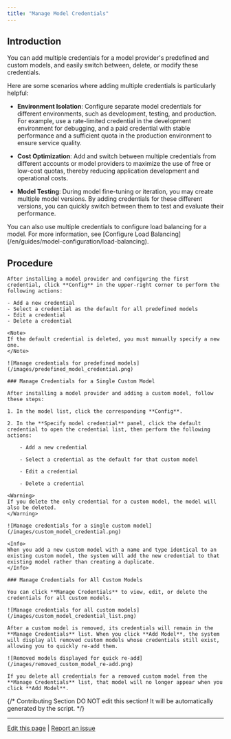 ```yaml
---
title: "Manage Model Credentials"
---
```

## Introduction

You can add multiple credentials for a model provider's predefined and custom models, and easily switch between, delete, or modify these credentials.

Here are some scenarios where adding multiple credentials is particularly helpful:

- **Environment Isolation**: Configure separate model credentials for different environments, such as development, testing, and production. For example, use a rate-limited credential in the development environment for debugging, and a paid credential with stable performance and a sufficient quota in the production environment to ensure service quality.

- **Cost Optimization**: Add and switch between multiple credentials from different accounts or model providers to maximize the use of free or low-cost quotas, thereby reducing application development and operational costs.

- **Model Testing**: During model fine-tuning or iteration, you may create multiple model versions. By adding credentials for these different versions, you can quickly switch between them to test and evaluate their performance.

<Tip>
You can also use multiple credentials to configure load balancing for a model. For more information, see [Configure Load Balancing](/en/guides/model-configuration/load-balancing).
</Tip>

## Procedure

<Tabs>
  <Tab title="Predefined Model">

    After installing a model provider and configuring the first credential, click **Config** in the upper-right corner to perform the following actions:

    - Add a new credential
    - Select a credential as the default for all predefined models
    - Edit a credential
    - Delete a credential

    <Note>
    If the default credential is deleted, you must manually specify a new one.
    </Note>

    ![Manage credentials for predefined models](/images/predefined_model_credential.png)
  </Tab>
  <Tab title="Custom Model">

    ### Manage Credentials for a Single Custom Model

    After installing a model provider and adding a custom model, follow these steps:

    1. In the model list, click the corresponding **Config**.

    2. In the **Specify model credential** panel, click the default credential to open the credential list, then perform the following actions:

        - Add a new credential

        - Select a credential as the default for that custom model

        - Edit a credential

        - Delete a credential

    <Warning>
    If you delete the only credential for a custom model, the model will also be deleted.
    </Warning>

    ![Manage credentials for a single custom model](/images/custom_model_credential.png)

    <Info>
    When you add a new custom model with a name and type identical to an existing custom model, the system will add the new credential to that existing model rather than creating a duplicate.
    </Info>

    ### Manage Credentials for All Custom Models

    You can click **Manage Credentials** to view, edit, or delete the credentials for all custom models.

    ![Manage credentials for all custom models](/images/custom_model_credential_list.png)

    After a custom model is removed, its credentials will remain in the **Manage Credentials** list. When you click **Add Model**, the system will display all removed custom models whose credentials still exist, allowing you to quickly re-add them.

    ![Removed models displayed for quick re-add](/images/removed_custom_model_re-add.png)

    If you delete all credentials for a removed custom model from the **Manage Credentials** list, that model will no longer appear when you click **Add Model**.
  </Tab>
</Tabs>

{/*
Contributing Section
DO NOT edit this section!
It will be automatically generated by the script.
*/}

---

[Edit this page](https://github.com/langgenius/dify-docs/edit/main/en/guides/model-configuration/manage-model-credential.mdx) | [Report an issue](https://github.com/langgenius/dify-docs/issues/new?template=docs.yml)

